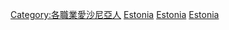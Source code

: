 {{Commons category|Musicians from Estonia}}

[[Category:各職業愛沙尼亞人|Category:各職業愛沙尼亞人]]
[[Category:歐洲音樂家|Estonia]]
[[Category:各國音樂家|Estonia]]
[[Category:愛沙尼亞音樂|Estonia]]